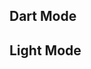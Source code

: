 
<Meta title="Colors" />


## Dart Mode

<ColorPalette>
  <ColorItem
    title="theme.dark.primary"
    colors={{ dart: colors.dark.primary, foreground: colors.dark.foreground.primary, background: colors.dark.background.primary }}
  />
</ColorPalette>

## Light Mode

<ColorPalette>
  <ColorItem
    title="theme.light.primary"
    colors={{ dart: colors.light.primary, foreground: colors.light.foreground.primary, background: colors.light.background.primary }}
  />
</ColorPalette>
